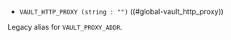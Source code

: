 - `VAULT_HTTP_PROXY (string : "")` ((#global-vault_http_proxy))

Legacy alias for `VAULT_PROXY_ADDR`.


